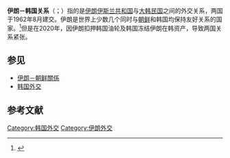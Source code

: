 {{Short description|1=Diplomatic relations between the Islamic Republic of Iran and South Korea}}
{{Infobox Bilateral relations|伊朗－韩国|Iran|South Korea}}
'''伊朗－韩国关系'''（{{lang-ko|대한민국-이란 관계}}；{{lang-fa|روابط ایران با کره جنوبی}}）指的是[[伊朗伊斯兰共和国|伊朗伊斯兰共和国]]与[[大韩民国|大韩民国]]之间的外交关系，两国于1962年8月建交。伊朗是世界上少数几个同时与[[朝鲜|朝鲜]]和韩国均保持友好关系的国家。<ref>{{cite web|url=http://irn.mofa.go.kr/korean/af/irn/legation/history/index.jsp|title=South Korea Embassy in Iran|accessdate=2021-01-19|archive-date=2016-06-05|archive-url=https://web.archive.org/web/20160605113317/http://irn.mofa.go.kr/korean/af/irn/legation/history/index.jsp|dead-url=no}}</ref>但是在2020年，因伊朗扣押韩国油轮及韩国冻结伊朗在韩资产，导致两国关系紧张。

==参见==
* [[伊朗－朝鲜關係|伊朗－朝鲜關係]]
* [[韩国外交|韩国外交]]

==参考文献==



[[Category:韩国外交|Category:韩国外交]]
[[Category:伊朗外交|Category:伊朗外交]]
 
{{reflist}}
{{伊朗外交}}
{{韩国外交}}